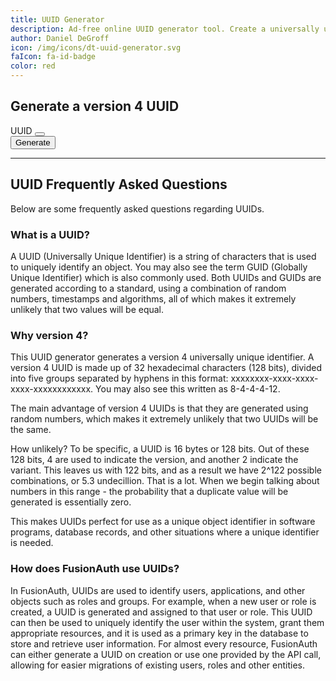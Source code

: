 ```yaml
---
title: UUID Generator
description: Ad-free online UUID generator tool. Create a universally unique identifier (UUID) for free!
author: Daniel DeGroff
icon: /img/icons/dt-uuid-generator.svg
faIcon: fa-id-badge
color: red
---
```


## Generate a version 4 UUID

<div className="flex gap-x-6 items-start mt-8 no-prose">
  <div class:list={[border(false, false, true), "flex items-center justify-between py-1 px-2"]}>
    <span id="uuid-value">UUID</span>
    <button data-widget="copy-button" data-copy-source="uuid-value" title="Copy contents"><i className="fa-duotone fa-copy bg-slate-800 leading-4 py-2 px-2.5 rounded text-center text-indigo-200 w-10 dark:hover:text-indigo-400 hover:text-indigo-600"></i></button>
  </div>
  <button id="uuid-button" className="bg-blue-700 flex items-center px-6 py-1.5 rounded-lg text-white hover:bg-blue-800" type="button">
    <i className="fad fa-sync"></i>
    <span className="ml-2">Generate</span>
  </button>
</div>

--------

## UUID Frequently Asked Questions

Below are some frequently asked questions regarding UUIDs.

### What is a UUID?

A UUID (Universally Unique Identifier) is a string of characters that is used to uniquely identify an object. You may also see the term GUID (Globally Unique Identifier) which is also commonly used. Both UUIDs and GUIDs are generated according to a standard, using a combination of random numbers, timestamps and algorithms, all of which makes it extremely unlikely that two values will be equal.

### Why version 4?

This UUID generator generates a version 4 universally unique identifier. A version 4 UUID is made up of 32 hexadecimal characters (128 bits), divided into five groups separated by hyphens in this format: xxxxxxxx-xxxx-xxxx-xxxx-xxxxxxxxxxxx. You may also see this written as 8-4-4-4-12.

The main advantage of version 4 UUIDs is that they are generated using random numbers, which makes it extremely unlikely that two UUIDs will be the same.

How unlikely? To be specific, a UUID is 16 bytes or 128 bits. Out of these 128 bits, 4 are used to indicate the version, and another 2 indicate the variant. This leaves us with 122 bits, and as a result we have 2^122 possible combinations, or 5.3 undecillion. That is a lot. When we begin talking about numbers in this range - the probability that a duplicate value will be generated is essentially zero.

This makes UUIDs perfect for use as a unique object identifier in software programs, database records, and other situations where a unique identifier is needed.

### How does FusionAuth use UUIDs?

In FusionAuth, UUIDs are used to identify users, applications, and other objects such as roles and groups. For example, when a new user or role is created, a UUID is generated and assigned to that user or role. This UUID can then be used to uniquely identify the user within the system, grant them appropriate resources, and it is used as a primary key in the database to store and retrieve user information. For almost every resource, FusionAuth can either generate a UUID on creation or use one provided by the API call, allowing for easier migrations of existing users, roles and other entities.

<script type="text/javascript" src="/js/UUIDGenerator-0.1.0.js" defer></script>
